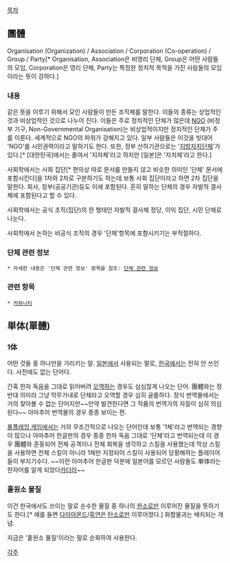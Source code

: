 [[목차]]

== 團體 ==
Organisation (Organization) / Association / Corporation (Co-operation) / Group / Party[* Organisation, Association은 비영리 단체, Group은 어떤 사람들의 모임, Corporation은 영리 단체, Party는 특정한 정치적 목적을 가진 사람들의 모임이라는 뜻이 강하다.]

=== 내용 ===
같은 뜻을 이루기 위해서 모인 사람들이 만든 조직체를 말한다. 이들의 종류는 상업적인 것과 비상업적인 것으로 나누어 진다. 이들은 주로 정치적인 단체가 많은데 [[NGO]] (비정부 기구, Non-Governmental Organisation)는 비상업적이지만 정치적인 단체가 주를 이룬다. 세계적으로 NGO의 파워가 강해지고 있다. 일부 사람들은 이것을 빗대어 'NGO'를 시민권력이라고 말하기도 한다. 또한, 정부 산하기관으로는 '[[지방자치단체]]'가 있다.[* [대한민국]에서는 줄여서 '지자체'라고 하지만 [일본]은 '자치체'라고 한다.] 

사회학에서는 사회 집단[* 편의상 따로 문서를 만들지 않고 비슷한 의미인 '단체' 문서에 포함시킨다]을 1차와 2차로 구분하기도 하는데 보통 사회 집단이라고 하면 2차 집단을 말한다. 회사, 정부(공공기관)등도 이에 포함된다. 흔히 말하는 단체의 경우 자발적 결사체에 포함된다고 할 수 있다.

사회학에서는 공식 조직(집단)의 한 형태인 자발적 결사체 정당, 이익 집단, 시민 단체로 나눈다. 

사회학에서 논하는 비공식 조직의 경우 '단체'항목에 포함시키기는 부적절하다.

=== 단체 관련 정보 ===
 * 자세한 내용은 '단체 관련 정보' 항목을 참조: [[단체 관련 정보]] 

=== 관련 항목 ===
 * [[커뮤니티]] 

== 単体(單體) ==
=== 1体 ===
어떤 것들 중 하나만을 가리키는 말. [[일본]]에서 사용되는 말로, [[한국]]에서는 전혀 안 쓰인다. 사전에도 없는 단어다.

간혹 한자 독음을 그대로 읽어버려 [[오역]]하는 경우도 심심찮게 나오는 단어. 團體와는 정반대 의미라 그냥 막무가내로 단체라고 오역할 경우 심히 골룸하다. 정식 번역물에서는 거의 찾아볼 수 없는 단어지만~~만약 발견한다면 그 작품의 번역가의 자질이 심히 의심된다~~ 아마추어 번역물의 경우 종종 보이는 편.

[[롤플레잉 게임]]에서는 거의 무조건적으로 나오는 단어인데 보통 '1체'라고 번역되는 경향이 많으나 아마추어 한글판의 경우 종종 한자 독음 그대로 '단체'라고 번역되는데 이 경우 團體와 혼동되어 전체 공격이나 전체 회복을 생각하고 스킬을 사용했는데 막상 스킬을 사용하면 전체 스킬이 아니라 1체만 지정되어 스킬이 사용되어 당황해하는 플레이어들이 부지기수다. ~~이런 아마추어 한글판 덕분에 일본어를 모르던 사람들도 単体라는 한자어를 알게 되었다[[카더라]]~~

=== 홑원소 물질 ===
이건 한국에서도 쓰이는 말로 순수한 물질 중 하나의 [[원소]]로만 이루어진 물질을 뜻하기도 한다.[* 예를 들면 [[다이아몬드]]/[[흑연]]은 [[탄소]]로만 이루어졌다.] 화합물과는 배치되는 개념. 

지금은 '홑원소 물질'이라는 말로 순화하여 사용한다.


[[각주]]
